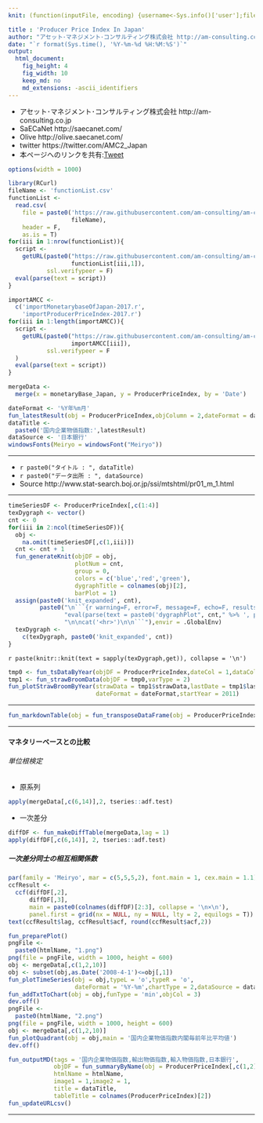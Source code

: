 ```yaml
---
knit: (function(inputFile, encoding) {username<-Sys.info()['user'];fileName<-'defaultPath.csv';pathToFile <-paste0('C:/Users/', username,'/Desktop/pathToCSV/');setwd(pathToFile);buf0<-read.csv(fileName,header = F,skip = 0,stringsAsFactor = F,check.names = F,fileEncoding = 'utf-8');timeStamp<-format(Sys.time(),'%Y%m%d%H%M%S');htmlName<-'ProducerPriceIndexInJapan';rmarkdown::render(inputFile, encoding = encoding, output_file = paste0('C:/Users/',username,buf0[2,1],'charts/','am-consulting.co.jp-',htmlName,'.html')) })

title : 'Producer Price Index In Japan'
author: "アセット･マネジメント･コンサルティング株式会社 http://am-consulting.co.jp"
date: "`r format(Sys.time(), '%Y-%m-%d %H:%M:%S')`"
output: 
  html_document:
    fig_height: 4
    fig_width: 10
    keep_md: no
    md_extensions: -ascii_identifiers
---
```

<link href="http://knowledgevault.saecanet.com/components/rmarkdown-html.css" rel="stylesheet">
<script src="http://knowledgevault.saecanet.com/components/JavascriptCode.js"></script>
<style>.main-container {max-width : 1000px;}</style>

- アセット･マネジメント･コンサルティング株式会社 http://am-consulting.co.jp
- SaECaNet http://saecanet.com/
- Olive http://olive.saecanet.com/
- twitter https://twitter.com/AMC2_Japan
- 本ページへのリンクを共有:<a href="https://twitter.com/share" class="twitter-share-button" data-via="AMC2_Japan" data-size="large">Tweet</a> <script>!function(d,s,id){var js,fjs=d.getElementsByTagName(s)[0],p=/^http:/.test(d.location)?'http':'https';if(!d.getElementById(id)){js=d.createElement(s);js.id=id;js.src=p+'://platform.twitter.com/widgets.js';fjs.parentNode.insertBefore(js,fjs);}}(document, 'script', 'twitter-wjs');</script>

```r
options(width = 1000)
```

```r
library(RCurl)
fileName <- 'functionList.csv'
functionList <-
  read.csv(
    file = paste0('https://raw.githubusercontent.com/am-consulting/am-consulting.github.io/master/csv/',
                  fileName),
    header = F,
    as.is = T)
for(iii in 1:nrow(functionList)){
  script <- 
    getURL(paste0("https://raw.githubusercontent.com/am-consulting/am-consulting.github.io/master/", 
                  functionList[iii,1]),
           ssl.verifypeer = F)
  eval(parse(text = script))
}
```

```r
importAMCC <-
  c('importMonetarybaseOfJapan-2017.r',
    'importProducerPriceIndex-2017.r')
for(iii in 1:length(importAMCC)){
  script <-
    getURL(paste0("https://raw.githubusercontent.com/am-consulting/am-consulting.github.io/master/",
                  importAMCC[iii]),
           ssl.verifypeer = F
  )
  eval(parse(text = script))
}
```

```r
mergeData <- 
  merge(x = monetaryBase_Japan, y = ProducerPriceIndex, by = 'Date')
```

```r
dateFormat <- '%Y年%m月'
fun_latestResult(obj = ProducerPriceIndex,objColumn = 2,dateFormat = dateFormat)
dataTitle <- 
  paste0('国内企業物価指数:',latestResult)
dataSource <- '日本銀行'
windowsFonts(Meiryo = windowsFont("Meiryo"))
```

***

- `r paste0("タイトル : ", dataTitle)`
- `r paste0("データ出所 : ", dataSource)`
- Source http://www.stat-search.boj.or.jp/ssi/mtshtml/pr01_m_1.html

***

```r
timeSeriesDF <- ProducerPriceIndex[,c(1:4)]
texDygraph <- vector()
cnt <- 0
for(iii in 2:ncol(timeSeriesDF)){
  obj <- 
    na.omit(timeSeriesDF[,c(1,iii)])
  cnt <- cnt + 1
  fun_generateKnit(objDF = obj, 
                   plotNum = cnt, 
                   group = 0, 
                   colors = c('blue','red','green'), 
                   dygraphTitle = colnames(obj)[2],
                   barPlot = 1)
  assign(paste0('knit_expanded', cnt),
         paste0("\n```{r warning=F, error=F, message=F, echo=F, results='asis'}\n\n",
                "eval(parse(text = paste0('dygraphPlot", cnt," %>% ', primeMinisterOfJapan_dygraph)))",
                "\n\ncat('<hr>')\n\n```"),envir = .GlobalEnv)
  texDygraph <- 
    c(texDygraph, paste0('knit_expanded', cnt))
}
```

`r paste(knitr::knit(text = sapply(texDygraph,get)), collapse = '\n')`

```r
tmp0 <- fun_tsDataByYear(objDF = ProducerPriceIndex,dateCol = 1,dataCol = 2)
tmp1 <- fun_strawBroomData(objDF = tmp0,varType = 2)
fun_plotStrawBroomByYear(strawData = tmp1$strawData,lastDate = tmp1$lastDate,variation = tmp1$variation,
                         dateFormat = dateFormat,startYear = 2011)
```

***

```r
fun_markdownTable(obj = fun_transposeDataFrame(obj = ProducerPriceIndex,dateFormat = dateFormat))
```

***
#### マネタリーベースとの比較
###### 単位根検定
- 原系列

```r
apply(mergeData[,c(6,14)],2, tseries::adf.test)
```

- 一次差分

```r
diffDF <- fun_makeDiffTable(mergeData,lag = 1)
apply(diffDF[,c(6,14)], 2, tseries::adf.test)
```

##### 一次差分同士の相互相関係数

```r
par(family = 'Meiryo', mar = c(5,5,5,2), font.main = 1, cex.main = 1.1)
ccfResult <- 
  ccf(diffDF[,2], 
      diffDF[,3], 
      main = paste0(colnames(diffDF)[2:3], collapse = '\n×\n'),
      panel.first = grid(nx = NULL, ny = NULL, lty = 2, equilogs = T))
text(ccfResult$lag, ccfResult$acf, round(ccfResult$acf,2))
```

```r
fun_preparePlot()
pngFile <-
  paste0(htmlName, "1.png")
png(file = pngFile, width = 1000, height = 600)
obj <- mergeData[,c(1,2,10)]
obj <- subset(obj,as.Date('2008-4-1')<=obj[,1])
fun_plotTimeSeries(obj = obj,typeL = 'o',typeR = 'o',
                   dateFormat = '%Y-%m',chartType = 2,dataSource = dataSource,mar = c(4,5,6,5))
fun_addTxtToChart(obj = obj,funType = 'min',objCol = 3)
dev.off()
pngFile <-
  paste0(htmlName, "2.png")
png(file = pngFile, width = 1000, height = 600)
obj <- mergeData[,c(1,2,10)]
fun_plotQuadrant(obj = obj,main = '国内企業物価指数内閣毎前年比平均値')
dev.off()
```

```r
fun_outputMD(tags = '国内企業物価指数,輸出物価指数,輸入物価指数,日本銀行',
             objDF = fun_summaryByName(obj = ProducerPriceIndex[,c(1,2)],dateFormat = '%Y-%m',objColumn = 2),
             htmlName = htmlName,
             image1 = 1,image2 = 1,
             title = dataTitle,
             tableTitle = colnames(ProducerPriceIndex)[2])
fun_updateURLcsv()
```

***
<script>MakeNegative();</script>
<script>
  (function(i,s,o,g,r,a,m){i['GoogleAnalyticsObject']=r;i[r]=i[r]||function(){
  (i[r].q=i[r].q||[]).push(arguments)},i[r].l=1*new Date();a=s.createElement(o),
  m=s.getElementsByTagName(o)[0];a.async=1;a.src=g;m.parentNode.insertBefore(a,m)
  })(window,document,'script','https://www.google-analytics.com/analytics.js','ga');

  ga('create', 'UA-3077339-5', 'auto');
  ga('send', 'pageview');

</script>
